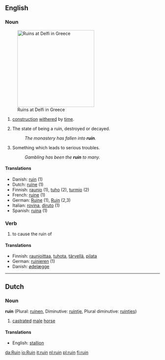 ==English==

===Noun===
{{en-noun-reg}}
[[Image:Ruins at Delfi.JPG|right|250px|thumb|Ruins at Delfi in Greece]]

# {{countable}} [[construction]] [[withered]] by [[time]].
# {{uncountable}} The state of being a ruin, destroyed or decayed.
#:''The monastery has fallen into '''ruin'''.''
# {{uncountable}} Something which leads to serious troubles.
#:''Gambling has been the '''ruin''' to many.''

====Translations====
*Danish: [[ruin#Danish|ruin]] (1)
*Dutch: [[ruïne]] {{f}} (1)
*Finnish: [[raunio]] (1), [[tuho]] (2), [[turmio]] (2)
*French: [[ruine]] {{f}} (1)
*German: [[Ruine]] {{f}} (1), [[Ruin]] {{m}} (2,3)
*Italian: [[rovina]], [[diruto]] (1)
*Spanish: [[ruina]] {{f}} (1)

===Verb===
{{en-infl-reg-consonant|ruin||}}

# {{transitive}} to cause the ruin of

====Translations====
*Finnish: [[raunioittaa]], [[tuhota]], [[tärvellä]], [[pilata]]
*German: [[ruinieren]] (1)
*Danish: [[ødelæg]]ge 

----

==Dutch==
===Noun===
'''ruin''' (Plural: [[ruinen]], Diminutive: [[ruintje]], Plural diminutive: [[ruintjes]])

# [[castrate]]d [[male]] [[horse]]

====Translations====
*English: [[stallion]]

[[da:Ruin]]
[[io:Ruin]]
[[it:ruin]]
[[nl:ruin]]
[[pl:ruin]]
[[fi:ruin]]
